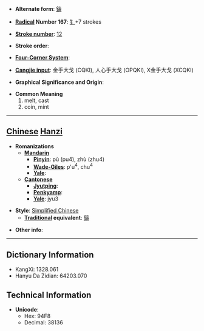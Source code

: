 * '''Alternate form''': [[鑄]]

* '''[[Wiktionary:Chinese radical index| Radical]] Number 167''': [[Wiktionary:Chinese radical index 钅|钅]]+7 strokes

* '''[[Wiktionary:Chinese total strokes index|Stroke number]]''': [[Wiktionary:Chinese total strokes index 12|12]]

* '''Stroke order''': 

* '''[[Wiktionary:Chinese four corner index|Four-Corner System]]''': 

* '''[[Wiktionary:Chinese Cangjie index|Cangjie input]]''': 金手大戈 (CQKI), 人心手大戈 (OPQKI), X金手大戈 (XCQKI)

* '''Graphical Significance and Origin''': 

* '''Common Meaning'''
*#melt, cast
*# coin, mint


----

== [[Chinese]] [[Hanzi]] ==

* '''Romanizations'''
** '''[[Mandarin]]'''
*** '''[[Pinyin]]''': pù (pu4), zhù (zhu4)
*** '''[[Wade-Giles]]''': p'u<sup>4</sup>, chu<sup>4</sup>
*** '''[[Yale]]''': 
** '''[[Cantonese]]'''
*** '''[[Jyutping]]''':
*** '''[[Penkyamp]]''': 
*** '''[[Yale]]''': jyu3

* '''Style''': [[Simplified Chinese]] 
** '''[[Traditional Chinese|Traditional]] equivalent''': [[鑄]]

* '''Other info''': 

----

== Dictionary Information ==

* KangXi: 1328.061
* Hanyu Da Zidian: 64203.070

== Technical Information ==

* '''Unicode''':
** Hex: 94F8
** Decimal: 38136
